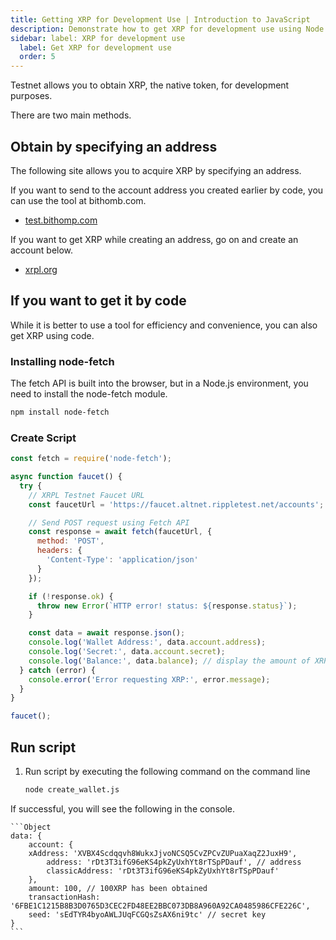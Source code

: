 ```yaml
---
title: Getting XRP for Development Use | Introduction to JavaScript
description: Demonstrate how to get XRP for development use using Node.js.
sidebar: label: XRP for development use
  label: Get XRP for development use
  order: 5
---
```



Testnet allows you to obtain XRP, the native token, for development purposes.

There are two main methods.

## Obtain by specifying an address

The following site allows you to acquire XRP by specifying an address.

If you want to send to the account address you created earlier by code, you can use the tool at bithomb.com.

- [test.bithomp.com](https://test.bithomp.com/faucet/)

If you want to get XRP while creating an address, go on and create an account below.

- [xrpl.org](https://xrpl.org/resources/dev-tools/xrp-faucets/)

## If you want to get it by code

While it is better to use a tool for efficiency and convenience, you can also get XRP using code.

### Installing node-fetch

The fetch API is built into the browser, but in a Node.js environment, you need to install the node-fetch module.

```bash
npm install node-fetch
```

### Create Script

```javascript
const fetch = require('node-fetch');

async function faucet() {
  try {
    // XRPL Testnet Faucet URL
    const faucetUrl = 'https://faucet.altnet.rippletest.net/accounts';

    // Send POST request using Fetch API
    const response = await fetch(faucetUrl, {
      method: 'POST',
      headers: {
        'Content-Type': 'application/json'
      }
    });

    if (!response.ok) {
      throw new Error(`HTTP error! status: ${response.status}`);
    }

    const data = await response.json();
    console.log('Wallet Address:', data.account.address);
    console.log('Secret:', data.account.secret); 
    console.log('Balance:', data.balance); // display the amount of XRP granted in the test net
  } catch (error) {
    console.error('Error requesting XRP:', error.message); 
  }
}

faucet(); 
```

## Run script

<Steps> 

1. Run script by executing the following command on the command line

    ```bash
    node create_wallet.js
    ````

If successful, you will see the following in the console.

    ```Object
    data: {
        account: {
        xAddress: 'XVBX4Scdqqvh8WukxJjvoNCSQ5CvZPCvZUPuaXaqZ2JuxH9',
            address: 'rDt3T3ifG96eKS4pkZyUxhYt8rTSpPDauf', // address
            classicAddress: 'rDt3T3ifG96eKS4pkZyUxhYt8rTSpPDauf'
        }, 
        amount: 100, // 100XRP has been obtained
        transactionHash: '6FBE1C1215B8B3D0765D3CEC2FD48EE2BBC073DB8A960A92CA0485986CFE226C',
        seed: 'sEdTYR4byoAWLJUqFCGQsZsAX6ni9tc' // secret key
    }
    ```
</Steps>
